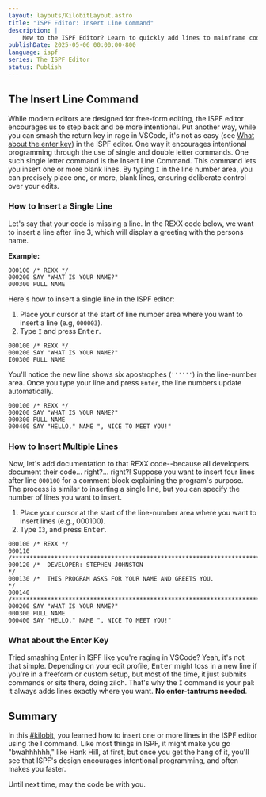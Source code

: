 ```yaml
---
layout: layouts/KilobitLayout.astro
title: "ISPF Editor: Insert Line Command"
description: |
    New to the ISPF Editor? Learn to quickly add lines to mainframe code using the Insert Line command using this beginner-friendly guide.
publishDate: 2025-05-06 00:00:00-800
language: ispf
series: The ISPF Editor
status: Publish
---
```

## The Insert Line Command
While modern editors are designed for free-form editing, the ISPF editor encourages us to step back and be more intentional. Put another way, while you can smash the return key in rage in VSCode, it's not as easy (see [What about the enter key](#what-about-the-enter-key)) in the ISPF editor. One way it encourages intentional programming through the use of single and double letter commands. One such single letter command is the Insert Line Command. This command lets you insert one or more blank lines. By typing `I` in the line number area, you can precisely place one, or more, blank lines, ensuring deliberate control over your edits.

### How to Insert a Single Line
Let's say that your code is missing a line. In the REXX code below, we want to insert a line after line 3, which will display a greeting with the persons name. 

**Example:**
```rexx
000100 /* REXX */                                                              
000200 SAY "WHAT IS YOUR NAME?"                                                
000300 PULL NAME               
``` 

Here's how to insert a single line in the ISPF editor:
1. Place your cursor at the start of line number area where you want to insert a line (e.g, `000003`).
2. Type `I` and press <kbd>Enter</kbd>.

```rexx
000100 /* REXX */                                                              
000200 SAY "WHAT IS YOUR NAME?"                                                
I00300 PULL NAME               
``` 

You'll notice the new line shows six apostrophes (`''''''`) in the line-number area. Once you type your line and press `Enter`, the line numbers update automatically.

```rexx
000100 /* REXX */
000200 SAY "WHAT IS YOUR NAME?"
000300 PULL NAME
000400 SAY "HELLO," NAME ", NICE TO MEET YOU!"
``` 
### How to Insert Multiple Lines
Now, let's add documentation to that REXX code--because all developers document their code... right?... right?! Suppose you want to insert four lines after line `000100` for a comment block explaining the program's purpose. The process is similar to inserting a single line, but you can specify the number of lines you want to insert.

1. Place your cursor at the start of the line-number area where you want to insert lines (e.g., 000100).
2. Type `I3`, and press <kbd>Enter</kbd>.

```rexx
000100 /* REXX */
000110 /**********************************************************************/
000120 /*  DEVELOPER: STEPHEN JOHNSTON                                       */
000130 /*  THIS PROGRAM ASKS FOR YOUR NAME AND GREETS YOU.                   */
000140 /**********************************************************************/
000200 SAY "WHAT IS YOUR NAME?"
000300 PULL NAME
000400 SAY "HELLO," NAME ", NICE TO MEET YOU!"
``` 

### What about the Enter Key
Tried smashing Enter in ISPF like you're raging in VSCode? Yeah, it's not that simple. Depending on your edit profile, <kbd>Enter</kbd> might toss in a new line if you're in a freeform or custom setup, but most of the time, it just submits commands or sits there, doing zilch. That's why the `I` command is your pal: it always adds lines exactly where you want. **No enter-tantrums needed**.

## Summary
In this [#kilobit](/kilobits), you learned how to insert one or more lines in the ISPF editor using the I command. Like most things in ISPF, it might make you go "bwahhhhhh," like Hank Hill, at first, but once you get the hang of it, you'll see that ISPF's design encourages intentional programming, and often makes you faster.

Until next time, may the code be with you.
